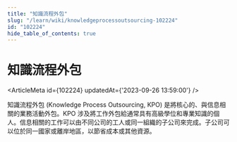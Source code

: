 ```yaml
---
title: "知識流程外包"
slug: "/learn/wiki/knowledgeprocessoutsourcing-102224"
id: "102224"
hide_table_of_contents: true
---
```



# 知識流程外包

<ArticleMeta id={102224} updatedAt={'2023-09-26 13:59:00'} />
<div className='border-solid border-b border-t-0 my-4 border-[var(--ifm-color-gray-300)]' />

知識流程外包 (Knowledge Process Outsourcing, KPO) 是將核心的、與信息相關的業務活動外包。KPO 涉及將工作外包給通常具有高級學位和專業知識的個人。信息相關的工作可以由不同公司的工人或同一組織的子公司來完成。子公司可以位於同一國家或離岸地區，以節省成本或其他資源。
